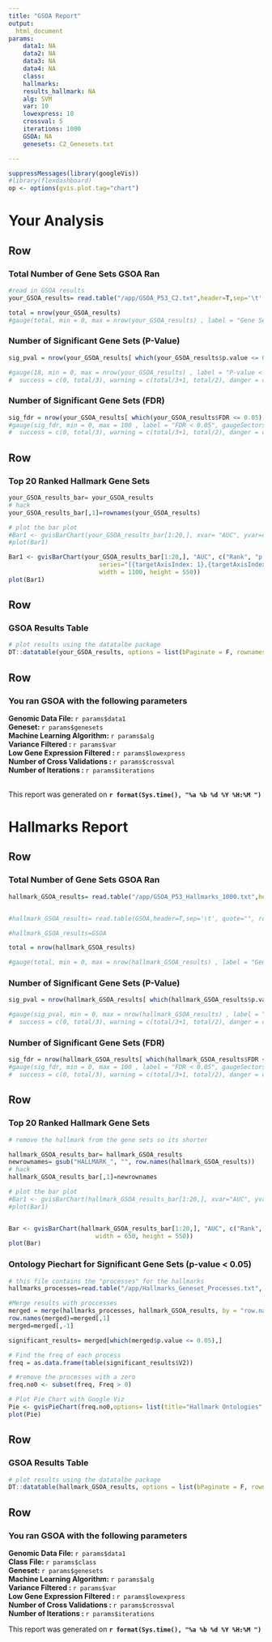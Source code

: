 ```yaml
---
title: "GSOA Report"
output: 
  html_document
params: 
    data1: NA 
    data2: NA
    data3: NA
    data4: NA
    class: 
    hallmarks: 
    results_hallmark: NA
    alg: SVM
    var: 10
    lowexpress: 10
    crossval: 5
    iterations: 1000
    GSOA: NA
    genesets: C2_Genesets.txt

---
```


```r
suppressMessages(library(googleVis))
#library(flexdashboard)
op <- options(gvis.plot.tag="chart")
```


# Your Analysis {data-icon="fa-user"}

Row {data-width=300}
-------------------------------------

### Total Number of Gene Sets GSOA Ran
```r

#read in GSOA results
your_GSOA_results= read.table("/app/GSOA_P53_C2.txt",header=T,sep='\t', quote="", row.names = 1)

total = nrow(your_GSOA_results)
#gauge(total, min = 0, max = nrow(your_GSOA_results) , label = "Gene Sets" )

```
    
### Number of Significant Gene Sets (P-Value)
    
```r
sig_pval = nrow(your_GSOA_results[ which(your_GSOA_results$p.value <= 0.05),])

#gauge(18, min = 0, max = nrow(your_GSOA_results) , label = "P-value < 0.05", gaugeSectors(
#  success = c(0, total/3), warning = c(total/3+1, total/2), danger = c(total/2+1, sig_pval)))

```

### Number of Significant Gene Sets (FDR)

```r
sig_fdr = nrow(your_GSOA_results[ which(your_GSOA_results$FDR <= 0.05),])
#gauge(sig_fdr, min = 0, max = 100 , label = "FDR < 0.05", gaugeSectors(
#  success = c(0, total/3), warning = c(total/3+1, total/2), danger = c(total/2+1, sig_pval)))
```

Row {data-height=575}
-------------------------------------

### Top 20 Ranked Hallmark Gene Sets

```r

your_GSOA_results_bar= your_GSOA_results
# hack
your_GSOA_results_bar[,1]=rownames(your_GSOA_results)

# plot the bar plot
#Bar1 <- gvisBarChart(your_GSOA_results_bar[1:20,], xvar= "AUC", yvar=c("Rank", "p.value"), options= list(fontSize=10.5, width = 1400, height = 550, title= "Top 20 Gene Sets", legend="right",hAxes="[{title:'Rank', titleTextStyle: {color: 'black', fontSize:14}}]", titleTextStyle="{color:'Black',fontName:'Arial',fontSize:18}",isStacked =  FALSE, chartArea= "{ width: '35%', height: '75%'}" ) )
#plot(Bar1)

Bar1 <- gvisBarChart(your_GSOA_results_bar[1:20,], "AUC", c("Rank", "p.value"),options=list(title= "Top 20 Gene Sets",
                         series="[{targetAxisIndex: 1},{targetAxisIndex:0}]",hAxis="{title:'P-value',   titleTextStyle:{color:'blue', fontSize:14}}" , titleTextStyle="{color:'Black',fontName:'Arial',fontSize:18}", chartArea= "{ width: '45%', height: '75%'}",
                         width = 1100, height = 550))
plot(Bar1)

```


Row {data-width=300}
-------------------------------------
### GSOA Results Table
```r

# plot results using the datatalbe package
DT::datatable(your_GSOA_results, options = list(bPaginate = F, rownames= T, bFilter= T, bInfo =T, bLengthChange =T))
```

Row {data-width=300}
-------------------------------------

### You ran GSOA with the following parameters 

 **Genomic Data File: **  `r params$data1 `         
 **Geneset: **  `r params$genesets`  
 **Machine Learning Algorithm: **  `r params$alg`  
 **Variance Filtered : **  `r params$var`  
 **Low Gene Expression Filtered : **   `r params$lowexpress`  
 **Number of Cross Validations : **  `r params$crossval`  
 **Number of Iterations : ** `r params$iterations`  

<br>
<i class="fa fa-calendar"></i>
This report was generated on **`r format(Sys.time(), "%a %b %d %Y %H:%M ")`** 









# Hallmarks Report {data-icon="fa-life-ring"}

Row {data-width=300}
-------------------------------------

### Total Number of Gene Sets GSOA Ran
```r

hallmark_GSOA_results= read.table("/app/GSOA_P53_Hallmarks_1000.txt",header=T,sep='\t', quote="", row.names = 1)


#hallmark_GSOA_results= read.table(GSOA,header=T,sep='\t', quote="", row.names = 1)

#hallmark_GSOA_results=GSOA

total = nrow(hallmark_GSOA_results)

#gauge(total, min = 0, max = nrow(hallmark_GSOA_results) , label = "Gene Sets" )

```
    
### Number of Significant Gene Sets (P-Value)
    
```r
sig_pval = nrow(hallmark_GSOA_results[ which(hallmark_GSOA_results$p.value <= 0.05),])

#gauge(sig_pval, min = 0, max = nrow(hallmark_GSOA_results) , label = "P-value < 0.05", gaugeSectors(
#  success = c(0, total/3), warning = c(total/3+1, total/2), danger = c(total/2+1, sig_pval)))

```

### Number of Significant Gene Sets (FDR)

```r
sig_fdr = nrow(hallmark_GSOA_results[ which(hallmark_GSOA_results$FDR <= 0.05),])
#gauge(sig_fdr, min = 0, max = 100 , label = "FDR < 0.05", gaugeSectors(
#  success = c(0, total/3), warning = c(total/3+1, total/2), danger = c(total/2+1, sig_pval)))
```


Row {data-height=575}
-------------------------------------

### Top 20 Ranked Hallmark Gene Sets

```r

# remove the hallmark from the gene sets so its shorter

hallmark_GSOA_results_bar= hallmark_GSOA_results
newrownames= gsub("HALLMARK_", "", row.names(hallmark_GSOA_results))
# hack
hallmark_GSOA_results_bar[,1]=newrownames

# plot the bar plot
#Bar1 <- gvisBarChart(hallmark_GSOA_results_bar[1:20,], xvar="AUC", yvar=c("Rank", "p.value"), options= list(fontSize=10.5, width = 650, height = 550, title= "Top 20 Gene Sets", legend="right",hAxes="[{title:'Rank', titleTextStyle: {color: 'black', fontSize:14}}]", titleTextStyle="{color:'Black',fontName:'Arial',fontSize:18}",isStacked =  FALSE, chartArea= "{ width: '40%', height: '75%'}" ))
#plot(Bar1)


Bar <- gvisBarChart(hallmark_GSOA_results_bar[1:20,], "AUC", c("Rank", "p.value"),options=list(title= "Top 20 Gene Sets", legend="bottom",series="[{targetAxisIndex: 1},{targetAxisIndex:0}]",hAxis="{title:'P-value',   titleTextStyle:{color:'blue', fontSize:14}}" , titleTextStyle="{color:'Black',fontName:'Arial',fontSize:18}", chartArea= "{ width: '40%', height: '75%'}" ,
                        width = 650, height = 550))
plot(Bar)

```


### Ontology Piechart for Significant Gene Sets (p-value < 0.05)

```r
# this file contains the "processes" for the hallmarks 
hallmarks_processes=read.table("/app/Hallmarks_Geneset_Processes.txt", header=F,sep='\t', quote="", row.names = 1)

#Merge results with proccesses
merged = merge(hallmarks_processes, hallmark_GSOA_results, by = "row.names")
row.names(merged)=merged[,1]
merged=merged[,-1]

significant_results= merged[which(merged$p.value <= 0.05),]

# Find the freq of each process
freq = as.data.frame(table(significant_results$V2))

# #remove the processes with a zero
freq.no0 <- subset(freq, Freq > 0) 

# Plot Pie Chart with Google Viz
Pie <- gvisPieChart(freq.no0,options= list(title="Hallmark Ontologies", is3D= F, width=500, height=600, fontSize=15, legend ='left', chartArea= "{left: 10, top: 75, width: '100%', height: '100%'}", titleTextStyle="{color:'Black',fontName:'Arial',fontSize:18}"))
plot(Pie)

```


Row {data-width=300}
-------------------------------------
### GSOA Results Table
```r

# plot results using the datatalbe package
DT::datatable(hallmark_GSOA_results, options = list(bPaginate = F, rownames= T, bFilter= T, bInfo =T, bLengthChange =T))
```


Row {data-width=300}
-------------------------------------

### You ran GSOA with the following parameters 

**Genomic Data File: **  `r params$data1 `         
**Class File: **  `r params$class`  
**Geneset: **  `r params$genesets`  
**Machine Learning Algorithm: **  `r params$alg`  
**Variance Filtered : **  `r params$var`  
**Low Gene Expression Filtered : **   `r params$lowexpress`  
**Number of Cross Validations : **  `r params$crossval`  
**Number of Iterations : ** `r params$iterations`  

<i class="fa fa-calendar"></i>
This report was generated on **`r format(Sys.time(), "%a %b %d %Y %H:%M ")`** 



